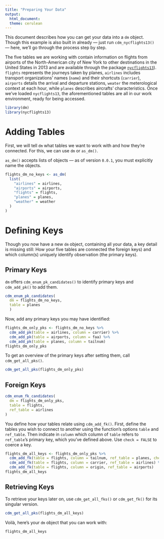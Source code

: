 ```yaml
---
title: "Preparing Your Data"
output:
  html_document:
  theme: cerulean
---
```


This document describes how you can get your data into a `dm` object. Though this example is also built in already — just run `cdm_nycflights13()` — here, we'll go through the process step by step.

The five tables we are working with contain information on flights from airports of the North-American city of New York to other destinations in the United States in 2013 and are available through the package [`nycflights13`](https://github.com/hadley/nycflights13)). `flights` represents the journeys taken by planes, `airlines` includes transport organizations' names (`name`) and their shortcuts (`carrier`), `airports` details the arrival and departure stations, `weater` the meterological context at each hour, while `planes` describes aircrafts' characteristics. Once we've loaded `nycflights13`, the aforementioned tables are all in our work environment, ready for being accessed.

```r
library(dm)
library(nycflights13)
```

# Adding Tables

First, we will tell `dm` what tables we want to work with and how they're connected. For this, we can use `dm` or `as_dm()`. 

`as_dm()` accepts lists of objects — as of version `0.0.1`, you must explicitly name the objects.

```r
flights_dm_no_keys <- as_dm(
  list(
    "airlines" = airlines,
    "airports" = airports,
    "flights" = flights,
    "planes" = planes,
    "weather" = weather
  )
)
```

# Defining Keys

Though you now have a new `dm` object, containing all your data, a key detail is missing still: How your five tables are connected the foreign keys) and which column(s) uniquely identify observation (the primary keys).

## Primary Keys

`dm` offers `cdm_enum_pk_candidates()` to identify primary keys and `cdm_add_pk()` to add them. 

```r
cdm_enum_pk_candidates(
  dm = flights_dm_no_keys, 
  table = planes
  )
```

Now, add any primary keys you may have identified:

```r
flights_dm_only_pks <- flights_dm_no_keys %>%
  cdm_add_pk(table = airlines, column = carrier) %>% 
  cdm_add_pk(table = airports, column = faa) %>% 
  cdm_add_pk(table = planes, column = tailnum)
flights_dm_only_pks
```

To get an overview of the primary keys after setting them, call `cdm_get_all_pks()`.

```r
cdm_get_all_pks(flights_dm_only_pks)
```

## Foreign Keys

```r
cdm_enum_fk_candidates(
  dm = flights_dm_only_pks,
  table = flights,
  ref_table = airlines
)
```


You define how your tables relate using `cdm_add_fk()`. First, define the tables you wish to connect to another using the function's options `table` and `ref_table`. Then indicate in `column` which column of `table` refers to `ref_table`'s primary key, which you've defined above. Use `check = FALSE` to coerce a key. 

```r
flights_dm_all_keys <- flights_dm_only_pks %>%
  cdm_add_fk(table = flights, column = tailnum, ref_table = planes, check = FALSE) %>% 
  cdm_add_fk(table = flights, column = carrier, ref_table = airlines) %>%
  cdm_add_fk(table = flights, column = origin, ref_table = airports)
flights_dm_all_keys
```

## Retrieving Keys

To retrieve your keys later on, use `cdm_get_all_fks()` or `cdm_get_fk()` for its singular version. 

```r
cdm_get_all_pks(flights_dm_all_keys)
```


Voilà, here's your `dm` object that you can work with:

```r
flights_dm_all_keys
```
